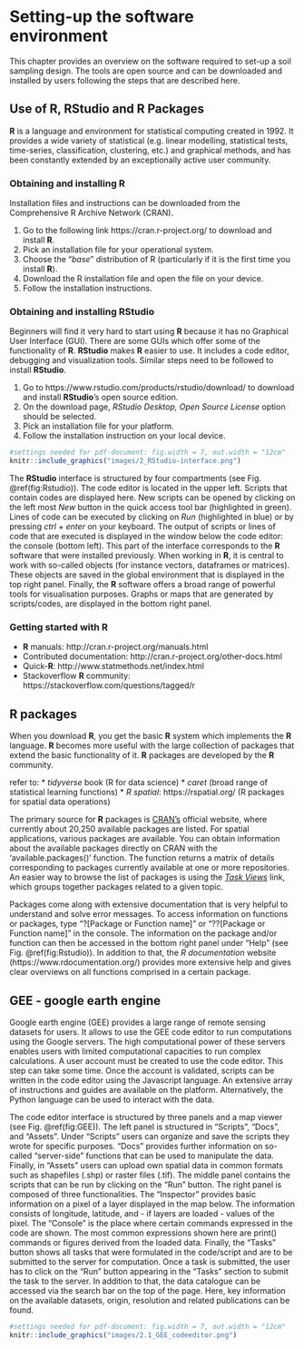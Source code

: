 # Setting-up the software environment

This chapter provides an overview on the software required to set-up a soil sampling design. The tools are open source and can be downloaded and installed by users following the steps that are described here. 

## Use of R, RStudio and R Packages

**R** is a language and environment for statistical computing created in 1992. It provides a wide variety of statistical (e.g. linear modelling, statistical tests, time-series, classification, clustering, etc.) and graphical methods, and has been constantly extended by an exceptionally active user community. 

### Obtaining and installing R

Installation files and instructions can be downloaded from the Comprehensive R Archive Network (CRAN).

1. Go to the following link https://cran.r-project.org/ to download and install **R**. 
2. Pick an installation file for your operational system.
3. Choose the "*base*" distribution of R (particularly if it is the first time you install **R**).
4. Download the R installation file and open the file on your device.
5. Follow the installation instructions.

### Obtaining and installing RStudio

Beginners will find it very hard to start using **R** because it has no Graphical User Interface (GUI). There are some GUIs which offer some of the functionality of **R**. **RStudio** makes **R** easier to use. It includes a code editor, debugging and visualization tools. Similar steps need to be followed to install **RStudio**.

1. Go to https://www.rstudio.com/products/rstudio/download/ to download and install **RStudio**'s open source edition.
2. On the download page, *RStudio Desktop, Open Source License* option should be selected.
3. Pick an installation file for your platform.
4. Follow the installation instruction on your local device.

```r
#settings needed for pdf-document: fig.width = 7, out.width = "12cm"
knitr::include_graphics("images/2_RStudio-interface.png")
```


The **RStudio** interface is structured by four compartments (see Fig. \@ref(fig:Rstudio)). The code editor is located in the upper left. Scripts that contain codes are displayed here. New scripts can be opened by clicking on the left most *New* button in the quick access tool bar (highlighted in green). Lines of code can be executed by clicking on *Run* (highlighted in blue) or by pressing *ctrl + enter* on your keyboard.
The output of scripts or lines of code that are executed is displayed in the window below the code editor: the console (bottom left). This part of the interface corresponds to the **R** software that were installed previously. 
When working in **R**, it is central to work with so-called objects (for instance vectors, dataframes or matrices). These objects are saved in the global environment that is displayed in the top right panel.
Finally, the **R** software offers a broad range of powerful tools for visualisation purposes. Graphs or maps that are generated by scripts/codes, are displayed in the bottom right panel.

### Getting started with R	

* **R** manuals:                  http://cran.r-project.org/manuals.html
* Contributed documentation:      http://cran.r-project.org/other-docs.html
* Quick-**R**:                    http://www.statmethods.net/index.html
* Stackoverflow **R** community:  https://stackoverflow.com/questions/tagged/r 

## R packages

When you download **R**, you get the basic **R** system which implements the **R** language. **R** becomes more useful with the large collection of packages that extend the basic functionality of it. **R** packages are developed by the **R** community.

refer to: 
* *tidyverse* book (R for data science)
* *caret* (broad range of statistical learning functions)
* *R spatial*: https://rspatial.org/ (R packages for spatial data operations)

The primary source for **R** packages is [CRAN’s](https://cran.r-project.org/) official website, where currently about 20,250 available packages are listed. For spatial applications, various packages are available. You can obtain information about the available packages directly on CRAN with the 'available.packages()' function. The function returns a matrix of details corresponding to packages currently available at one or more repositories. An easier way to browse the list of packages is using the [*Task Views*](https://cran.r-project.org/web/views/) link, which groups together packages related to a given topic. 

Packages come along with extensive documentation that is very helpful to understand and solve error messages. To access information on functions or packages, type "?[Package or Function name]" or "??[Package or Function name]" in the console. The information on the package and/or function can then be accessed in the bottom right panel under "Help" (see Fig. \@ref(fig:Rstudio)). In addition to that, the *R documentation* website (https://www.rdocumentation.org/) provides more extensive help and gives clear overviews on all functions comprised in a certain package.

## GEE - google earth engine

Google earth engine (GEE) provides a large range of remote sensing datasets for users. It allows to use the GEE code editor to run computations using the Google servers. The high computational power of these servers enables users with limited computational capacities to run complex calculations.
A user account must be created to use the code editor. This step can take some time. Once the account is validated, scripts can be written in the code editor using the Javascript language. An extensive array of instructions and guides are available on the platform. Alternatively, the Python language can be used to interact with the data.

The code editor interface is structured by three panels and a map viewer (see Fig. \@ref(fig:GEE)). The left panel is structured in "Scripts", "Docs", and "Assets". Under "Scripts" users can organize and save the scripts they wrote for specific purposes. "Docs" provides further information on so-called "server-side" functions that can be used to manipulate the data. Finally, in "Assets" users can upload own spatial data in common formats such as shapefiles (.shp) or raster files (.tif).
The middle panel contains the scripts that can be run by clicking on the "Run" button.
The right panel is composed of three functionalities. The "Inspector" provides basic information on a pixel of a layer displayed in the map below. The information consists of longitude, latitude, and - if layers are loaded - values of the pixel. The "Console" is the place where certain commands expressed in the code are shown. The most common expressions shown here are print() commands or figures derived from the loaded data. Finally, the "Tasks" button shows all tasks that were formulated in the code/script and are to be submitted to the server for computation. Once a task is submitted, the user has to click on the "Run" button appearing in the "Tasks" section to submit the task to the server.
In addition to that, the data catalogue can be accessed via the search bar on the top of the page. Here, key information on the available datasets, origin, resolution and related publications can be found. 

```r
#settings needed for pdf-document: fig.width = 7, out.width = "12cm"
knitr::include_graphics("images/2.1_GEE_codeeditor.png")
```
